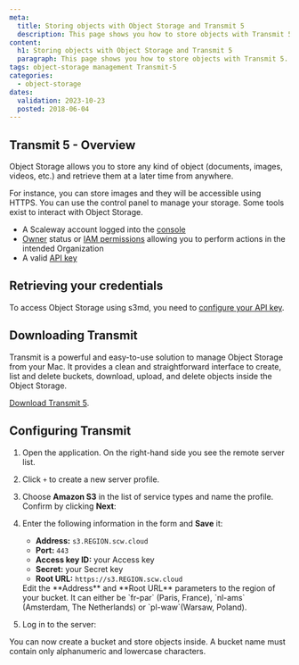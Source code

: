 ```yaml
---
meta:
  title: Storing objects with Object Storage and Transmit 5
  description: This page shows you how to store objects with Transmit 5.
content:
  h1: Storing objects with Object Storage and Transmit 5
  paragraph: This page shows you how to store objects with Transmit 5.
tags: object-storage management Transmit-5
categories:
  - object-storage
dates:
  validation: 2023-10-23
  posted: 2018-06-04
---
```


## Transmit 5 - Overview

Object Storage allows you to store any kind of object (documents, images, videos, etc.) and retrieve them at a later time from anywhere.

For instance, you can store images and they will be accessible using HTTPS.
You can use the control panel to manage your storage. Some tools exist to interact with Object Storage.

<Macro id="requirements" />

- A Scaleway account logged into the [console](https://console.scaleway.com)
- [Owner](/identity-and-access-management/iam/concepts/#owner) status or [IAM permissions](/identity-and-access-management/iam/concepts/#permission) allowing you to perform actions in the intended Organization
- A valid [API key](/identity-and-access-management/iam/how-to/create-api-keys/)

## Retrieving your credentials

To access Object Storage using s3md, you need to [configure your API key](/identity-and-access-management/iam/how-to/create-api-keys/).

## Downloading Transmit

Transmit is a powerful and easy-to-use solution to manage Object Storage from your Mac.
It provides a clean and straightforward interface to create, list and delete buckets, download, upload, and delete objects inside the Object Storage.

[Download Transmit 5](https://panic.com/transmit/).

## Configuring Transmit

1. Open the application. On the right-hand side you see the remote server list.
2. Click `+` to create a new server profile.
3. Choose **Amazon S3** in the list of service types and name the profile. Confirm by clicking **Next**:
    <Lightbox src="scaleway-transmit-00.webp" alt="" />
4. Enter the following information in the form and **Save** it:
    - **Address:** `s3.REGION.scw.cloud`
    - **Port:** `443`
    - **Access key ID:** your Access key
    - **Secret:** your Secret key
    - **Root URL:** `https://s3.REGION.scw.cloud`

    <Message type="important">
      Edit the **Address** and **Root URL** parameters to the region of your bucket. It can either be `fr-par` (Paris, France), `nl-ams` (Amsterdam, The Netherlands) or `pl-waw`(Warsaw, Poland).
    </Message>

    <Lightbox src="scaleway-transmit-01.webp" alt="" />
5. Log in to the server:
    <Lightbox src="scaleway-transmit-02.webp" alt="" />

You can now create a bucket and store objects inside.
A bucket name must contain only alphanumeric and lowercase characters.